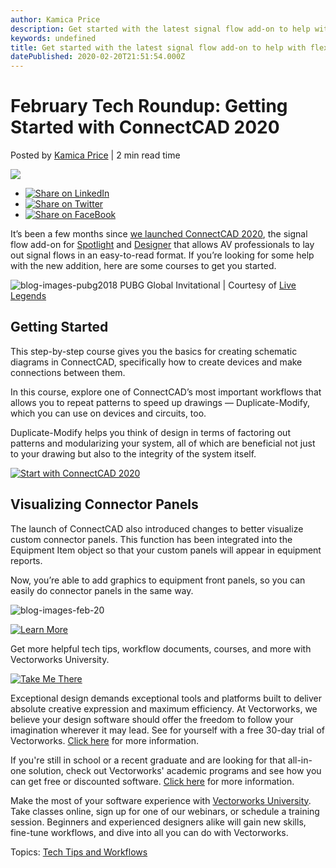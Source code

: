 ```yaml
---
author: Kamica Price
description: Get started with the latest signal flow add-on to help with flexible visualization — ConnectCAD 2020, a powerful tool for AV professionals. 
keywords: undefined
title: Get started with the latest signal flow add-on to help with flexible visualization — ConnectCAD 2020, a powerful tool for AV professionals.  
datePublished: 2020-02-20T21:51:54.000Z
---
```

  

# February Tech Roundup: Getting Started with ConnectCAD 2020

 Posted by [Kamica Price](https://blog.vectorworks.net/author/kamica-price) | 2 min read time 

![](https://blog.vectorworks.net/hubfs/Blog%20Images/200220_February%20Tech%20Roundup/blog-images-pubg.jpg) 

* [![Share on LinkedIn](https://2659751.fs1.hubspotusercontent-na1.net/hubfs/2659751/michaelDemo/share-LI.png)](http://www.linkedin.com/shareArticle?mini=true&url=https%3A%2F%2Fblog.vectorworks.net%2Ffebruary-tech-roundup-getting-started-with-connectcad-2020)
* [![Share on Twitter](https://2659751.fs1.hubspotusercontent-na1.net/hubfs/2659751/michaelDemo/share-TW.png)](https://www.twitter.com/share?text=February%20Tech%20Roundup:%20Getting%20Started%20with%20ConnectCAD%202020&url=https%3A%2F%2Fblog.vectorworks.net%2Ffebruary-tech-roundup-getting-started-with-connectcad-2020&via=PMGTweets)
* [![Share on FaceBook](https://2659751.fs1.hubspotusercontent-na1.net/hubfs/2659751/michaelDemo/share-FB.png)](https://www.facebook.com/sharer/sharer.php?u=https%3A%2F%2Fblog.vectorworks.net%2Ffebruary-tech-roundup-getting-started-with-connectcad-2020)

It’s been a few months since [we launched ](https://www.vectorworks.net/en-US/connectcad?utm%5Fcampaign=blog&utm%5Fmedium=planetvectorworks&utm%5Fsource=intext&utm%5Fcontent=022020febtechroundup)[ConnectCAD 2020](https://www.vectorworks.net/en-US/connectcad?utm%5Fcampaign=blog&utm%5Fmedium=planetvectorworks&utm%5Fsource=intext&utm%5Fcontent=022020febtechroundup), the signal flow add-on for [Spotlight](https://www.vectorworks.net/en-US/spotlight?utm%5Fcampaign=blog&utm%5Fmedium=planetvectorworks&utm%5Fsource=intext&utm%5Fcontent=022020febtechroundup) and [Designer](https://www.vectorworks.net/en-US/designer?utm%5Fcampaign=blog&utm%5Fmedium=planetvectorworks&utm%5Fsource=intext&utm%5Fcontent=022020febtechroundup) that allows AV professionals to lay out signal flows in an easy-to-read format. If you’re looking for some help with the new addition, here are some courses to get you started.

![blog-images-pubg](https://blog.vectorworks.net/hs-fs/hubfs/Blog%20Images/200220_February%20Tech%20Roundup/blog-images-pubg.jpg?width=600&name=blog-images-pubg.jpg)2018 PUBG Global Invitational | Courtesy of [Live Legends](https://www.livelegends.com/)

## Getting Started

This step-by-step course gives you the basics for creating schematic diagrams in ConnectCAD, specifically how to create devices and make connections between them.

In this course, explore one of ConnectCAD’s most important workflows that allows you to repeat patterns to speed up drawings — Duplicate-Modify, which you can use on devices and circuits, too.

Duplicate-Modify helps you think of design in terms of factoring out patterns and modularizing your system, all of which are beneficial not just to your drawing but also to the integrity of the system itself.

[![Start with ConnectCAD 2020](https://no-cache.hubspot.com/cta/default/3018241/6f001ef1-d255-45b4-a925-c91b94d9110b.png)](https://cta-redirect.hubspot.com/cta/redirect/3018241/6f001ef1-d255-45b4-a925-c91b94d9110b) 

## Visualizing Connector Panels

The launch of ConnectCAD also introduced changes to better visualize custom connector panels. This function has been integrated into the Equipment Item object so that your custom panels will appear in equipment reports.

Now, you’re able to add graphics to equipment front panels, so you can easily do connector panels in the same way.

![blog-images-feb-20](https://blog.vectorworks.net/hs-fs/hubfs/Blog%20Images/200220_February%20Tech%20Roundup/blog-images-feb-20.jpg?width=600&name=blog-images-feb-20.jpg)

[![Learn More](https://no-cache.hubspot.com/cta/default/3018241/5ac183c6-af5f-4099-a1b1-67f8f87e3153.png)](https://cta-redirect.hubspot.com/cta/redirect/3018241/5ac183c6-af5f-4099-a1b1-67f8f87e3153) 

Get more helpful tech tips, workflow documents, courses, and more with Vectorworks University.

[![Take Me There](https://no-cache.hubspot.com/cta/default/3018241/135a01e9-85d0-43b2-93c1-e918bb634367.png)](https://cta-redirect.hubspot.com/cta/redirect/3018241/135a01e9-85d0-43b2-93c1-e918bb634367) 

Exceptional design demands exceptional tools and platforms built to deliver absolute creative expression and maximum efficiency. At Vectorworks, we believe your design software should offer the freedom to follow your imagination wherever it may lead. See for yourself with a free 30-day trial of Vectorworks. [Click here](https://www.vectorworks.net/trial/form) for more information.

If you're still in school or a recent graduate and are looking for that all-in-one solution, check out Vectorworks' academic programs and see how you can get free or discounted software. [Click here](https://www.vectorworks.net/en-US/education) for more information.

Make the most of your software experience with [Vectorworks University](https://university.vectorworks.net/). Take classes online, sign up for one of our webinars, or schedule a training session. Beginners and experienced designers alike will gain new skills, fine-tune workflows, and dive into all you can do with Vectorworks. 

 Topics: [Tech Tips and Workflows](https://blog.vectorworks.net/topic/tech-tips-and-workflows) 

  